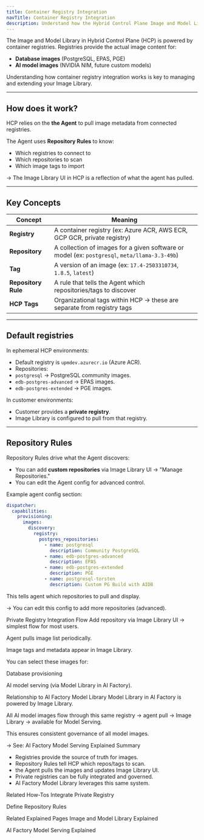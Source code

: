 ```yaml
---
title: Container Registry Integration
navTitle: Container Registry Integration
description: Understand how the Hybrid Control Plane Image and Model Library integrates with container registries to provide database and AI model images.
---
```


The Image and Model Library in Hybrid Control Plane (HCP) is powered by container registries.
Registries provide the actual image content for:

- **Database images** (PostgreSQL, EPAS, PGE)
- **AI model images** (NVIDIA NIM, future custom models)

Understanding how container registry integration works is key to managing and extending your Image Library.

---

## How does it work?

HCP relies on the **the Agent** to pull image metadata from connected registries.

The Agent uses **Repository Rules** to know:

- Which registries to connect to
- Which repositories to scan
- Which image tags to import

→ The Image Library UI in HCP is a reflection of what the agent has pulled.

---

## Key Concepts

| Concept | Meaning |
|---------|---------|
| **Registry** | A container registry (ex: Azure ACR, AWS ECR, GCP GCR, private registry) |
| **Repository** | A collection of images for a given software or model (ex: `postgresql`, `meta/llama-3.3-49b`) |
| **Tag** | A version of an image (ex: `17.4-2503310734`, `1.8.5`, `latest`) |
| **Repository Rule** | A rule that tells the Agent which repositories/tags to discover |
| **HCP Tags** | Organizational tags within HCP → these are separate from registry tags |

---

## Default registries

In ephemeral HCP environments:

- Default registry is `upmdev.azurecr.io` (Azure ACR).
- Repositories:
- `postgresql` → PostgreSQL community images.
- `edb-postgres-advanced` → EPAS images.
- `edb-postgres-extended` → PGE images.

In customer environments:

- Customer provides a **private registry**.
- Image Library is configured to pull from that registry.

---

## Repository Rules

Repository Rules drive what the Agent discovers:

- You can add **custom repositories** via Image Library UI → "Manage Repositories."
- You can edit the Agent config for advanced control.

Example agent config section:

```yaml
dispatcher:
  capabilities:
    provisioning:
      images:
        discovery:
          registry:
            postgres_repositories:
              - name: postgresql
                description: Community PostgreSQL
              - name: edb-postgres-advanced
                description: EPAS
              - name: edb-postgres-extended
                description: PGE
              - name: postgresql-torsten
                description: Custom PG Build with AIDB
```
This tells agent which repositories to pull and display.

→ You can edit this config to add more repositories (advanced).

Private Registry Integration Flow
Add repository via Image Library UI → simplest flow for most users.

Agent pulls image list periodically.

Image tags and metadata appear in Image Library.

You can select these images for:

Database provisioning

AI model serving (via Model Library in AI Factory).

Relationship to AI Factory Model Library
Model Library in AI Factory is powered by Image Library.

All AI model images flow through this same registry → agent pull → Image Library → available for Model Serving.

This ensures consistent governance of all model images.

→ See: AI Factory Model Serving Explained
Summary
* Registries provide the source of truth for images.
* Repository Rules tell HCP which repos/tags to scan.
* the Agent pulls the images and updates Image Library UI.
* Private registries can be fully integrated and governed.
* AI Factory Model Library leverages this same system.


Related How-Tos
Integrate Private Registry

Define Repository Rules

Related Explained Pages
Image and Model Library Explained

AI Factory Model Serving Explained
